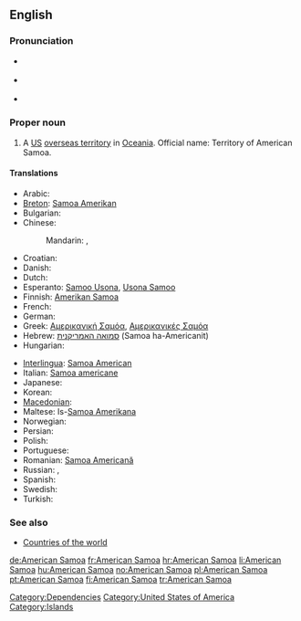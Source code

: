 ==English==
{{wikipedia}}

===Pronunciation===
* {{a|UK}} {{IPA|/əˈmɛɹ.ɪ.kən səˈməʊ.ə/}}
* {{a|US}} {{IPA|/əˈmɛɹ.ɪ.kən səˈmoʊ.ə/}}
* {{audio|en-us-American Samoa.ogg|Audio (US)}}

===Proper noun===
{{en-proper noun|head=[[American]] [[Samoa]]}}

# A [[US]] [[overseas territory]] in [[Oceania]]. Official name: Territory of American Samoa.

====Translations====
{{trans-top|US overseas territory in Oceania}}
* Arabic: {{t|ar|ساموا الأمريكية|f|tr=samuuwa al-'amrikíyya|sc=Arab}}
* [[Breton]]: [[Samoa Amerikan]]
* Bulgarian: {{t|bg|Американски Самоа|m|tr=Amerikánski Samóa}}
* Chinese:
*: Mandarin: {{t-|cmn|美屬薩摩亞|sc=Hani}}, {{t-|cmn|美属萨摩亚|tr=Měishǔ Sàmóyà|sc=Hani}}
* Croatian: {{t|hr|Američka Samoa}}
* Danish: {{t+|da|Amerikansk Samoa}}
* Dutch: {{t-|nl|Amerikaans-Samoa}}
* Esperanto: [[Samoo Usona]], [[Usona Samoo]]
* Finnish: [[Amerikan Samoa]]
* French: {{t+|fr|Samoa américaines|f|p}}
* German: {{t|de|Amerikanisch-Samoa|n}}
* Greek: [[Αμερικανική Σαμόα]], [[Αμερικανικές Σαμόα]]
* Hebrew: [[סמואה האמריקנית]] (Samoa ha-Americanit)
* Hungarian: {{t+|hu|Amerikai Szamoa}}
{{trans-mid}}
* [[Interlingua]]: [[Samoa American]]
* Italian: [[Samoa americane]]
* Japanese: {{t|ja|アメリカン・サモア|tr=Amerikan-Samoa|sc=Jpan}}
* Korean: {{t|ko|미국령 사모아|tr=Miguk-ryeong Samoa|sc=Kore}}
* [[Macedonian]]: {{t|mk|Американска Самоа|f|tr=Ameríkanska Samóa}}
* Maltese: Is-[[Samoa Amerikana]]
* Norwegian: {{t-|no|Amerikansk Samoa}}
* Persian: {{t|fa|ساموآی آمریکا|sc=fa-Arab}}
* Polish: {{t+|pl|Samoa Amerykańskie|p}}
* Portuguese: {{t+|pt|Samoa Americana}}
* Romanian: [[Samoa Americană]] {{f}}
* Russian: {{t|ru|Американское Самоа|n|tr=Amerikánskoje Samóa}}, {{t|ru|Восточное Самоа|n|tr=Vostóčnoje Samóa}}
* Spanish: {{t+|es|Samoa Americana|f}}
* Swedish: {{t+|sv|Amerikanska Samoa}}
* Turkish: {{t-|tr|Amerikan Samoası}}
{{trans-bottom}}

===See also===
* [[Appendix:Countries of the world|Countries of the world]]

[[Category:Dependencies]]
[[Category:United States of America]]
[[Category:Islands]]

[[de:American Samoa]]
[[fr:American Samoa]]
[[hr:American Samoa]]
[[li:American Samoa]]
[[hu:American Samoa]]
[[no:American Samoa]]
[[pl:American Samoa]]
[[pt:American Samoa]]
[[fi:American Samoa]]
[[tr:American Samoa]]